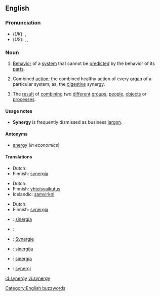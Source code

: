 {{wikipedia}}
==English==

===Pronunciation===
* (''UK''): {{IPA|/ˈsɪnədʒi/}}, {{SAMPA|/"sIn@dZi/}}
* (''US''): {{enPR|sĭnʹər-jē}}, {{IPA|/ˈsɪnɚdʒi/}}, {{SAMPA|/"sIn@`dZi/}}

===Noun===
{{en-noun|synergies}}

# [[behavior|Behavior]] of a [[system]] that cannot be [[predict]]ed by the behavior of its [[part]]s.
# {{context|medicine}} Combined [[action]]; the combined healthy action of every [[organ]] of a particular system; as, the [[digestive]] synergy.
# {{buzzword}} The [[result]] of [[combine|combining]] two [[different]] [[group]]s, [[people]], [[object]]s or [[process]]es.

====Usage notes====
* '''Synergy''' is frequently dismissed as business [[jargon]].

====Antonyms====
* [[anergy]] (''in economics'')

====Translations====
{{trans-top|behavior of a system that cannot be predicted by the behavior of its parts}}
* Dutch: {{t|nl|synergie|f}}
* Finnish: [[synergia]]
{{trans-mid}}
{{trans-bottom}}

{{trans-top|medicine: combined action}}
* Dutch: {{t|nl|synergie|f}}
* Finnish: [[yhteisvaikutus]]
* Icelandic: [[samvirkni]] {{f}}
{{trans-mid}}
{{trans-bottom}}

{{trans-top|result of combining two different groups, people, objects or processes}}
* Dutch: {{t|nl|synergie|f}}
* Finnish: [[synergia]]
{{trans-mid}}
{{trans-bottom}}

{{checktrans}}
{{trans-top|Translations to be checked}}
* {{ttbc|Catalan}}: [[sinergia]] {{f}}
* {{ttbc|French}}: {{t|fr|synergie|f}}
{{trans-mid}}
* {{ttbc|German}}: [[Synergie]]
* {{ttbc|Lithuanian}}: [[sinergija]] {{f}}
* {{ttbc|Spanish}}: [[sinergía]] {{f}}
* {{ttbc|Swedish}}: [[synergi]] {{c}}
{{trans-bottom}}

[[Category:English buzzwords]]

[[id:synergy]]
[[vi:synergy]]
